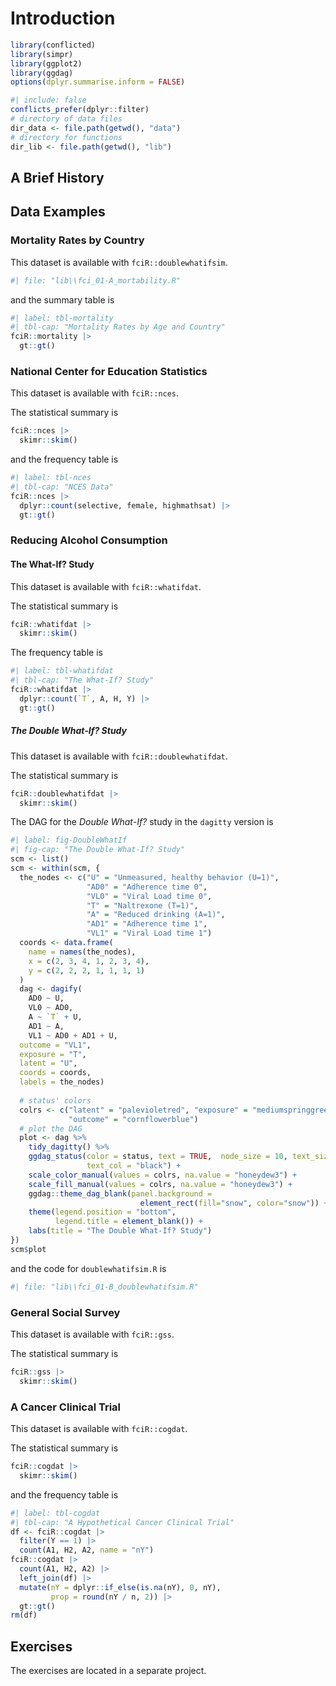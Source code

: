 # Introduction {#intro}

```r
library(conflicted)
library(simpr)
library(ggplot2)
library(ggdag)
options(dplyr.summarise.inform = FALSE)
```

```r
#| include: false
conflicts_prefer(dplyr::filter)
# directory of data files
dir_data <- file.path(getwd(), "data")
# directory for functions
dir_lib <- file.path(getwd(), "lib")
```

## A Brief History

## Data Examples

### Mortality Rates by Country

This dataset is available with `fciR::doublewhatifsim`.


```r
#| file: "lib\\fci_01-A_mortability.R"
```

and the summary table is

```r
#| label: tbl-mortality
#| tbl-cap: "Mortality Rates by Age and Country"
fciR::mortality |>
  gt::gt()
```

### National Center for Education Statistics

This dataset is available with `fciR::nces`.

The statistical summary is

```r
fciR::nces |>
  skimr::skim()
```

and the frequency table is

```r
#| label: tbl-nces
#| tbl-cap: "NCES Data"
fciR::nces |>
  dplyr::count(selective, female, highmathsat) |>
  gt::gt()
```




### Reducing Alcohol Consumption

#### The What-If? Study

This dataset is available with `fciR::whatifdat`.

The statistical summary is

```r
fciR::whatifdat |>
  skimr::skim()
```

The frequency table is

```r
#| label: tbl-whatifdat
#| tbl-cap: "The What-If? Study"
fciR::whatifdat |>
  dplyr::count(`T`, A, H, Y) |>
  gt::gt()
```


##### The Double What-If? Study

This dataset is available with `fciR::doublewhatifdat`.

The statistical summary is

```r
fciR::doublewhatifdat |>
  skimr::skim()
```


The DAG for the *Double What-If?* study in the `dagitty` version is

```r
#| label: fig-DoubleWhatIf
#| fig-cap: "The Double What-If? Study"
scm <- list()
scm <- within(scm, {
  the_nodes <- c("U" = "Unmeasured, healthy behavior (U=1)", 
                 "AD0" = "Adherence time 0", 
                 "VL0" = "Viral Load time 0", 
                 "T" = "Naltrexone (T=1)", 
                 "A" = "Reduced drinking (A=1)", 
                 "AD1" = "Adherence time 1", 
                 "VL1" = "Viral Load time 1")
  coords <- data.frame(
    name = names(the_nodes),
    x = c(2, 3, 4, 1, 2, 3, 4),
    y = c(2, 2, 2, 1, 1, 1, 1)
  )
  dag <- dagify(
    AD0 ~ U,
    VL0 ~ AD0,
    A ~ `T` + U,
    AD1 ~ A,
    VL1 ~ AD0 + AD1 + U,
  outcome = "VL1",
  exposure = "T",
  latent = "U",
  coords = coords,
  labels = the_nodes)
  
  # status' colors
  colrs <- c("latent" = "palevioletred", "exposure" = "mediumspringgreen", 
             "outcome" = "cornflowerblue")
  # plot the DAG
  plot <- dag %>% 
    tidy_dagitty() %>%
    ggdag_status(color = status, text = TRUE,  node_size = 10, text_size = 3, 
                 text_col = "black") +
    scale_color_manual(values = colrs, na.value = "honeydew3") +
    scale_fill_manual(values = colrs, na.value = "honeydew3") +
    ggdag::theme_dag_blank(panel.background = 
                             element_rect(fill="snow", color="snow")) +
    theme(legend.position = "bottom",
          legend.title = element_blank()) +
    labs(title = "The Double What-If? Study")
})
scm$plot
```

and the code for `doublewhatifsim.R` is

```r
#| file: "lib\\fci_01-B_doublewhatifsim.R"
```



### General Social Survey

This dataset is available with `fciR::gss`.

The statistical summary is

```r
fciR::gss |>
  skimr::skim()
```


### A Cancer Clinical Trial

This dataset is available with `fciR::cogdat`.

The statistical summary is

```r
fciR::cogdat |>
  skimr::skim()
```

and the frequency table is

```r
#| label: tbl-cogdat
#| tbl-cap: "A Hypothetical Cancer Clinical Trial"
df <- fciR::cogdat |>
  filter(Y == 1) |>
  count(A1, H2, A2, name = "nY")
fciR::cogdat |>
  count(A1, H2, A2) |>
  left_join(df) |>
  mutate(nY = dplyr::if_else(is.na(nY), 0, nY),
         prop = round(nY / n, 2)) |>
  gt::gt()
rm(df)
```



## Exercises

The exercises are located in a separate project.
